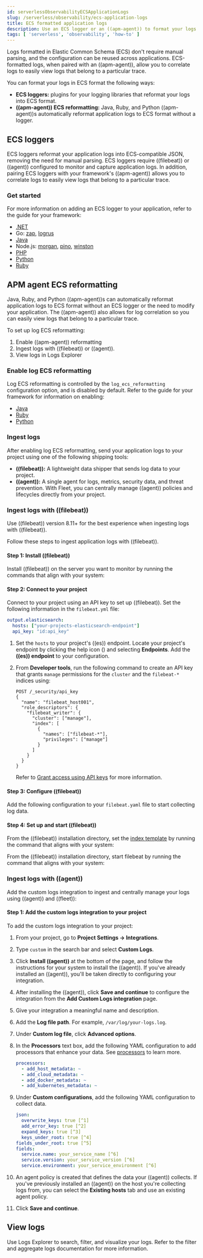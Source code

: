 ```yaml
---
id: serverlessObservabilityECSApplicationLogs
slug: /serverless/observability/ecs-application-logs
title: ECS formatted application logs
description: Use an ECS logger or an ((apm-agent)) to format your logs in ECS format.
tags: [ 'serverless', 'observability', 'how-to' ]
---
```


<p><DocBadge template="technical preview" /></p>


<div id="ecs-logging-logs"></div>

Logs formatted in Elastic Common Schema (ECS) don't require manual parsing, and the configuration can be reused across applications. ECS-formatted logs, when paired with an ((apm-agent)), allow you to correlate logs to easily view logs that belong to a particular trace.

You can format your logs in ECS format the following ways:
* <DocLink id="serverlessObservabilityECSApplicationLogs" section="ecs-loggers">**ECS loggers:**</DocLink> plugins for your logging libraries that reformat your logs into ECS format.
* <DocLink id="serverlessObservabilityECSApplicationLogs" section="apm-agent-ecs-reformatting">**((apm-agent)) ECS reformatting:**</DocLink> Java, Ruby, and Python ((apm-agent))s automatically reformat application logs to ECS format without a logger.

## ECS loggers

ECS loggers reformat your application logs into ECS-compatible JSON, removing the need for manual parsing.
ECS loggers require ((filebeat)) or ((agent)) configured to monitor and capture application logs.
In addition, pairing ECS loggers with your framework's ((apm-agent)) allows you to correlate logs to easily view logs that belong to a particular trace.

### Get started

For more information on adding an ECS logger to your application, refer to the guide for your framework:

* [.NET](((ecs-logging-dotnet-ref))/setup.html)
* Go: [zap](((ecs-logging-go-zap-ref))/setup.html), [logrus](((ecs-logging-go-logrus-ref))/setup.html)
* [Java](((ecs-logging-java-ref))/setup.html)
* Node.js: [morgan](((ecs-logging-nodejs-ref))/morgan.html), [pino](((ecs-logging-nodejs-ref))/pino.html), [winston](((ecs-logging-nodejs-ref))/winston.html)
* [PHP](((ecs-logging-php-ref))/setup.html)
* [Python](((ecs-logging-python-ref))/installation.html)
* [Ruby](((ecs-logging-ruby-ref))/setup.html)

<div id="reformatting-logs"></div>

## APM agent ECS reformatting

Java, Ruby, and Python ((apm-agent))s can automatically reformat application logs to ECS format without an ECS logger or the need to modify your application. The ((apm-agent)) also allows for log correlation so you can easily view logs that belong to a particular trace.

To set up log ECS reformatting:

1. <DocLink id="serverlessObservabilityECSApplicationLogs" section="enable-log-ecs-reformatting">Enable ((apm-agent)) reformatting</DocLink>
1. <DocLink id="serverlessObservabilityECSApplicationLogs" section="ingest-logs">Ingest logs with ((filebeat)) or ((agent)).</DocLink>
1. <DocLink id="serverlessObservabilityECSApplicationLogs" section="view-logs">View logs in Logs Explorer</DocLink>

### Enable log ECS reformatting

Log ECS reformatting is controlled by the `log_ecs_reformatting` configuration option, and is disabled by default. Refer to the guide for your framework for information on enabling:

* [Java](((apm-java-ref))/config-logging.html#config-log-ecs-reformatting)
* [Ruby](((apm-ruby-ref))/configuration.html#config-log-ecs-formatting)
* [Python](((apm-py-ref))/configuration.html#config-log_ecs_reformatting)

### Ingest logs

After enabling log ECS reformatting, send your application logs to your project using one of the following shipping tools:

* <DocLink id="serverlessObservabilityECSApplicationLogs" section="ingest-logs-with-filebeat">**((filebeat)):**</DocLink> A lightweight data shipper that sends log data to your project.
* <DocLink id="serverlessObservabilityECSApplicationLogs" section="ingest-logs-with-agent">**((agent)):**</DocLink> A single agent for logs, metrics, security data, and threat prevention. With Fleet, you can centrally manage ((agent)) policies and lifecycles directly from your project.

### Ingest logs with ((filebeat))

<DocCallOut title="Important">
Use ((filebeat)) version 8.11+ for the best experience when ingesting logs with ((filebeat)).
</DocCallOut>

Follow these steps to ingest application logs with ((filebeat)).

#### Step 1: Install ((filebeat))

Install ((filebeat)) on the server you want to monitor by running the commands that align with your system:

<InstallWidget />

#### Step 2: Connect to your project

Connect to your project using an API key to set up ((filebeat)). Set the following information in the `filebeat.yml` file:

```yaml
output.elasticsearch:
  hosts: ["your-projects-elasticsearch-endpoint"]
  api_key: "id:api_key"
```

1. Set the `hosts` to your project's ((es)) endpoint. Locate your project's endpoint by clicking the help icon (<DocIcon type="help" title="Help icon" />) and selecting **Endpoints**. Add the **((es)) endpoint** to your configuration.
1. From **Developer tools**, run the following command to create an API key that grants `manage` permissions for the `cluster` and the `filebeat-*` indices using:

    ```shell
    POST /_security/api_key
    {
      "name": "filebeat_host001",
      "role_descriptors": {
        "filebeat_writer": {
          "cluster": ["manage"],
          "index": [
            {
              "names": ["filebeat-*"],
              "privileges": ["manage"]
            }
          ]
        }
      }
    }
    ```

    Refer to [Grant access using API keys](((filebeat-ref))/beats-api-keys.html) for more information.

#### Step 3: Configure ((filebeat))

Add the following configuration to your `filebeat.yaml` file to start collecting log data.

<ConfigureFilebeat
  plaintext={false}
  ecs_logs={true}
  intro_text={false}
/>

#### Step 4: Set up and start ((filebeat))

From the ((filebeat)) installation directory, set the [index template](((ref))/index-templates.html) by running the command that aligns with your system:

<SetupWidget />

From the ((filebeat)) installation directory, start filebeat by running the command that aligns with your system:

<StartWidget />

### Ingest logs with ((agent))

Add the custom logs integration to ingest and centrally manage your logs using ((agent)) and ((fleet)):

#### Step 1: Add the custom logs integration to your project

To add the custom logs integration to your project:

1. From your project, go to **Project Settings →	Integrations**.
1. Type `custom` in the search bar and select **Custom Logs**.
1. Click **Install ((agent))** at the bottom of the page, and follow the instructions for your system to install the ((agent)). If you've already installed an ((agent)), you'll be taken directly to configuring your integration.
1. After installing the ((agent)), click **Save and continue** to configure the integration from the **Add Custom Logs integration** page.
1. Give your integration a meaningful name and description.
1. Add the **Log file path**. For example, `/var/log/your-logs.log`.
1. Under **Custom log file**, click **Advanced options**.
    <DocImage size="2" url="../images/custom-logs-advanced-options.png" alt="Screenshot of advanced options location" />
1. In the **Processors** text box, add the following YAML configuration to add processors that enhance your data. See [processors](((filebeat-ref))/filtering-and-enhancing-data.html) to learn more.

    ```yaml
    processors:
      - add_host_metadata: ~
      - add_cloud_metadata: ~
      - add_docker_metadata: ~
      - add_kubernetes_metadata: ~
    ```
1. Under **Custom configurations**, add the following YAML configuration to collect data.

    ```yaml
    json:
      overwrite_keys: true [^1]
      add_error_key: true [^2]
      expand_keys: true [^3]
      keys_under_root: true [^4]
    fields_under_root: true [^5]
    fields:
      service.name: your_service_name [^6]
      service.version: your_service_version [^6]
      service.environment: your_service_environment [^6]
    ```
    [^1]: Values from the decoded JSON object overwrite the fields that ((agent)) normally adds (type, source, offset, etc.) in case of conflicts.
    [^2]: ((agent)) adds an "error.message" and "error.type: json" key in case of JSON unmarshalling errors.
    [^3]: ((agent)) will recursively de-dot keys in the decoded JSON, and expand them into a hierarchical object structure.
    [^4]: By default, the decoded JSON is placed under a "json" key in the output document. When set to `true`, the keys are copied top level in the output document.
    [^5]: When set to `true`, custom fields are stored as top-level fields in the output document instead of being grouped under a fields sub-dictionary.
    [^6]: The `service.name` (required), `service.version` (optional), and `service.environment` (optional) of the service you're collecting logs from, used for <DocLink id="serverlessObservabilityCorrelateApplicationLogs" section="log-correlation">Log correlation</DocLink>.
1. An agent policy is created that defines the data your ((agent)) collects. If you've previously installed an ((agent)) on the host you're collecting logs from, you can select the **Existing hosts** tab and use an existing agent policy.
1. Click **Save and continue**.

## View logs

Use <DocLink id="serverlessObservabilityDiscoverAndExploreLogs">Logs Explorer</DocLink> to search, filter, and visualize your logs. Refer to the <DocLink id="serverlessObservabilityFilterAndAggregateLogs">filter and aggregate logs</DocLink> documentation for more information.